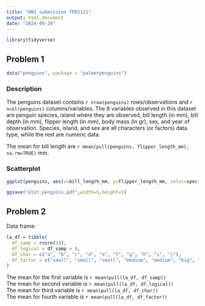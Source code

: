 ```yaml
---
title: "HW1 submission TPD2121"
output: html_document
date: "2024-09-20"
---
```


```r
library(tidyverse)
```

## Problem 1

```r
data("penguins", package = "palmerpenguins")
```

### Description

The penguins dataset contains `r nrow(penguins)` rows/observations and `r ncol(penguins)` columns/variables. The 8 variables observed in this dataset are penguin species, island where they are observed, bill length (in mm), bill depth (in mm), flipper length (in mm), body mass (in gr), sex, and year of observation. Species, island, and sex are all characters (or factors) data type, while the rest are numeric data. 

The mean for bill length are `r mean(pull(penguins, flipper_length_mm), na.rm=TRUE)` mm. 

### Scatterplot

```r
ggplot(penguins, aes(x=bill_length_mm, y=flipper_length_mm, color=species)) + geom_point()

ggsave("plot_penguins.pdf",width=5,height=5)
```

## Problem 2

Data frame:

```r
la_df = tibble(
  df_samp = rnorm(10),
  df_logical = df_samp > 0, 
  df_char = c("a", "b", "c", "d", "e", "f", "g", "h", "i", "j"), 
  df_factor = c("small", "small", "small", "medium", "medium", "big", "big", "big", "big", "big")
)
```

The mean for the first variable is `r mean(pull(la_df, df_samp))`
<br>
The mean for second variable is `r mean(pull(la_df, df_logical))`
<br>
The mean for third variable is `r mean(pull(la_df, df_char))`
<br>
The mean for fourth variable is `r mean(pull(la_df, df_factor))`


